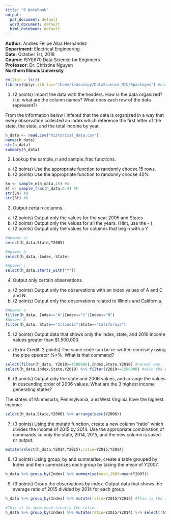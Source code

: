 ```yaml
---
title: "R Notebook"
output:
  pdf_document: default
  word_document: default
  html_notebook: default
---
```



**Author:** Andres Felipe Alba Hernández  
**Department:** Electrical Engineering  
**Date:** October 1st, 2018  
**Course:** ISYE670 Data Science for Engineers  
**Professor:** Dr. Christine Nguyen  
**Northern Illinois University**  

```r
rm(list = ls())
library(dplyr,lib.loc="/home/leasanspy/DataScience_NIU/Rpackages") #Loading the library
```


1) (2 points) Import the data with the headers. How is the data organized? (i.e. what are the
column names? What does each row of the data represent?)  

From the information below I infered that the data is organized in a way that every observation collected an index which reference the first letter of the state, the state, and the total income by year.

```r
h_data <- read.csv("historical_data.csv") 
names(h_data)
str(h_data)
summary(h_data)
```

2) Lookup the sample_n and sample_frac functions.
a) (2 points) Use the appropriate function to randomly choose 15 rows.
b) (2 points) Use the appropriate function to randomly choose 40%

```r
Sn <- sample_n(h_data,15) #a
Sf <- sample_frac(h_data,0.4) #b
str(Sn) #a
str(Sf) #b
```

 3) Output certain columns.
a) (2 points) Output only the values for the year 2005 and States
b) (2 points) Output only the values for all the years. (Hint, use the - )
c) (2 points) Output only the values for columns that begin with a Y


```r
#Answer a)
select(h_data,State,Y2005)
```

```r
#Answer b
select(h_data,-Index,-State)
```

```r
#Answer c
select(h_data,starts_with("Y"))
```

4) Output only certain observations.
a) (2 points) Output only the observations with an index values of A and C and N.
b) (2 points) Output only the observations related to Illinois and California.

```r
#Answer a
filter(h_data, Index=="A"|Index=="C"|Index=="N")
#Answer b
filter(h_data, State=="Illinois"|State=="California")
```

5) (2 points) Output data that shows only the index, state, and 2010 income values greater than $1,500,000.
a) (Extra Credit: 2 points) The same code can be re-written concisely using the pipe operator
%>%. What is that command?

```r
select(filter(h_data, Y2010>=1500000),Index,State,Y2010) #normal way
select(h_data,Index,State,Y2010) %>% filter(Y2010>=1500000) #with the pipe opearator
```

6) (3 points) Output only the state and 2006 values, and arrange the values in descending order of 2006 values. What are the 3 highest income generating states?  

The states of Minnesorta, Pennsylvania, and West Virginia have the highest income:

```r
select(h_data,State,Y2006) %>% arrange(desc(Y2006))
```

7) (3 points) Using the mutate function, create a new column “ratio” which divides the income of 2015 by 2014. Use the appropriate combination of commands so only the state, 2014, 2015,
and the new column is saved or output.


```r
mutate(select(h_data,Y2014,Y2015),ratio=Y2015/Y2014)
```

8) (3 points) Using group_by and summarise, create a table grouped by Index and then
summarizes each group by taking the mean of Y2007

```r
h_data %>% group_by(Index) %>% summarise(mean_2007=mean(Y2007))
```

9) (3 points) Group the observations by index. Output data that shows the average ratio of 2015 divided by 2014 for each group.

```r
h_data %>% group_by(Index) %>% mutate(ratio=Y2015/Y2014) #This is the answer.
```

```r
#This is to show more clearly the ratio. 
h_data %>% group_by(Index) %>% mutate(ratio=Y2015/Y2014) %>% select(ratio)
```


